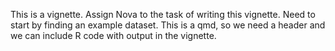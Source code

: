 This is a vignette.
Assign Nova to the task of writing this vignette.
Need to start by finding an example dataset.
This is a qmd, so we need a header and we can include R code with output in the vignette.